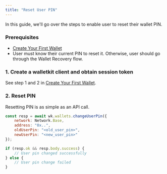 ```yaml
---
title: "Reset User PIN"
---
```


In this guide, we'll go over the steps to enable user to reset their wallet PIN.

### Prerequisites

- [Create Your First Wallet](/quickstart/create-a-user-controlled-wallet) 
- User must know their current PIN to reset it. Otherwise, user should go through the Wallet Recovery flow.

### 1. Create a walletkit client and obtain session token

See step 1 and 2 in [Create Your First Wallet](/quickstart/create-a-user-controlled-wallet#1-create-a-walletkit-client).

### 2. Reset PIN

Resetting PIN is as simple as an API call.

```javascript NextJS
const resp = await wk.wallets.changeUserPin({
    network: Network.Base,
    address: "0x..",
    oldUserPin: "<old_user_pin>",
    newUserPin: "<new_user_pin>"
});

if (resp.ok && resp.body.success) {
    // User pin changed successfully
} else {
    // User pin change failed
}
```